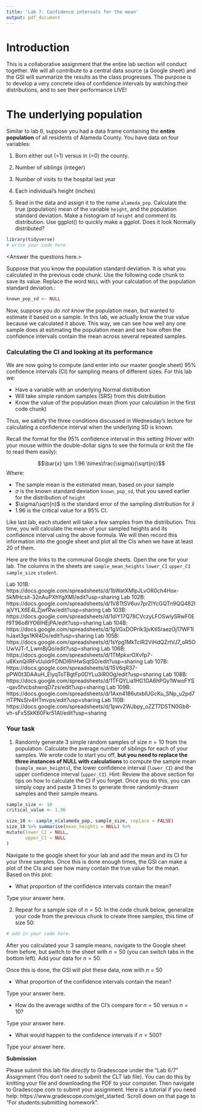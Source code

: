 ```yaml
---
title: 'Lab 7: Confidence intervals for the mean'
output: pdf_document
---
```


# Introduction 

This is a collaborative assignment that the entire lab section will conduct 
together. We will all contribute to a central data source (a Google sheet) and 
the GSI will summarize the results as the class progresses.  The purpose is to
develop a very concrete idea of confidence intervals by watching their distributions, and to see their performance LIVE!

# The underlying population

Similar to lab 6, suppose you had a data frame containing the **entire population** 
of all residents of Alameda County. You have data on four variables:

1.  Born either out (=1) versus in (=0) the county.
2.  Number of siblings (integer)
3.  Number of visits to the hospital last year
4.  Each individual's height (inches)

1. Read in the data and assign it to the name `alameda_pop`. Calculate the true 
(population) mean of the variable `height`, and the population standard deviation.
Make a histogram of `height` and comment its distribution. Use ggplot() to quickly
make a ggplot. Does it look Normally distributed?

```r
library(tidyverse)
# write your code here
```

<Answer the questions here.>

Suppose that you know the population standard deviation. It is what you calculated
in the previous code chunk. Use the following code chunk to save its value. Replace
the word `NULL` with your calculation of the population standard deviation.:

```r
known_pop_sd <- NULL
```

Now, suppose you *do not know* the population mean, but wanted to estimate it 
based on a sample. In this lab, we actually know the true value because we 
calculated it above. This way, we can see how well any one sample does at estimating
the population mean and see how often the confidence intervals contain the mean
across several repeated samples.

### Calculating the CI and looking at its performance

We are now going to compute (and enter into our master google sheet) 95%
confidence intervals (CI) for sampling means of different sizes. For this lab we:

- Have a variable with an underlying Normal distribution
- Will take simple random samples (SRS) from this distribution
- Know the value of the population mean (from your calculation in the first code
chunk)

Thus, we satisfy the three conditions discussed in Wednesday's lecture for calculating
a confidence interval when the underlying SD is known.

Recall the format for the 95% confidence interval in this setting (Hover with 
your mouse within the double-dollar signs to see the formula or knit the file to 
read them easily):

$$\bar{x} \pm 1.96 \times\frac{\sigma}{\sqrt{n}}$$
Where:

- The sample mean is the estimated mean, based on your sample
- $\sigma$ is the known standard deviation `known_pop_sd`, that you saved earlier for the distribution of `height`
- $\sigma/\sqrt{n}$ is the standard error of the sampling distribution for $\bar{x}$
- 1.96 is the critical value for a 95% CI.

Like last lab, each student will take a few samples from the distribution. This
time, you will calculate the mean of your sampled heights and its confidence
interval using the above formula. We will then record this information into the 
google sheet and plot all the CIs when we have at least 20 of them.

Here are the links to the communal Google sheets. Open the one for your lab.
The columns in the sheets are `sample_mean_heights` `lower_CI` `upper_CI` 
`sample_size` `student`.

Lab 101B: https://docs.google.com/spreadsheets/d/1bWatXMlpJLvOR0ch4Hox-5kMHcsit-32nAuPXhYgXMI/edit?usp=sharing
Lab 102B: https://docs.google.com/spreadsheets/d/1V8TtSV6uv7prZIYcGQTn9QQ482IajVYLX6E4LZjwfRw/edit?usp=sharing
Lab 103B: https://docs.google.com/spreadsheets/d/1diY17Q78CVczyLFOSwlySRwF0Ef9T96o8IYO6lHEjPA/edit?usp=sharing
Lab 104B: https://docs.google.com/spreadsheets/d/1gVGxDOPrlk3jvKtI5raezOj17WF1IhJaxt3gs1KR4Ds/edit?usp=sharing
Lab 105B: https://docs.google.com/spreadsheets/d/1sYpg1MkTcIR2ViHdQZrtVJ7_oR5OUwVJT-f_LwmBjQo/edit?usp=sharing
Lab 106B: https://docs.google.com/spreadsheets/d/1TMpkxrOXvfp7-u6KxnQiIRFvUuIdrFDNDl6hHwSqtS0/edit?usp=sharing
Lab 107B: https://docs.google.com/spreadsheets/d/15V6qR37-pPW0t3DAAuH_ElyqToTBgtFp0DYLu3iR0Og/edit?usp=sharing
Lab 108B: https://docs.google.com/spreadsheets/d/1TFQYLia1HG1GA6hPGy1WwoFYS-qav5fvcbshwrqD7zs/edit?usp=sharing
Lab 109B: https://docs.google.com/spreadsheets/d/1Axn4186utxbIUGcKu_SNp_u2pd7rtTPNsSlv4HTmvps/edit?usp=sharing
Lab 110B: https://docs.google.com/spreadsheets/d/1pwv2WJbpy_oZZT7D5TN0Gb8-vh-sFx5SkK60Fkr51AI/edit?usp=sharing

### Your task

1. Randomly generate 3 simple random samples of size $n = 10$ from the population.
Calculate the average number of siblings for each of your samples. We wrote code
to start you off, **but you need to replace the three instances of NULL with 
calculations** to compute the sample mean (`sample_mean_heights`), the lower 
confidence interval (`lower_CI`) and the upper confidence interval (`upper_CI`).
Hint: Review the above section for tips on how to calculate the CI if you forget.
Once you do this, you can simply copy and paste 3 times to generate three 
randomly-drawn samples and their sample means.

```r
sample_size <- 10
critical_value <- 1.96

size_10 <- sample_n(alameda_pop, sample_size, replace = FALSE)
size_10 %>% summarise(mean_heights = NULL) %>%
mutate(lower_CI = NULL,
       upper_CI = NULL
)
```

Navigate to the google sheet for your lab and add the mean and its CI for your
three samples. Once this is done enough times, the GSI can make a plot of the
CIs and see how many contain the true value for the mean. Based on this plot:

- What proportion of the confidence intervals contain the mean? 

Type your answer here.

2. Repeat for a sample size of $n=50$. In the code chunk below, generalize your
code from the previous chunk to create three samples, this time of size 50:

```r
# add in your code here.
```

After you calculated your 3 sample means, navigate to the Google sheet from 
before, but switch to the sheet with $n=50$ (you can switch tabs in the bottom left).
Add your data for $n=50$.

Once this is done, the GSI will plot these data, now with $n=50$

- What proportion of the confidence intervals contain the mean?

Type your answer here.

- How do the average widths of the CI's compare for $n=50$ versus $n=10$?

Type your answer here.

- What would happen to the confidence intervals if $n=500$?

Type your answer here.

**Submission** 

Please submit this lab file *directly* to Gradescope under the "Lab 6/7" 
Assignment (You don't need to submit the CLT lab file). You can do this by 
knitting your file and downloading the PDF to your computer. Then navigate to 
Gradescope.com to submit your assignment. Here is a tutorial if you need help: https://www.gradescope.com/get_started. Scroll down on that page to 
"For students:submitting homework".
